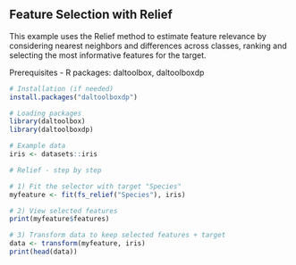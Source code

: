 ## Feature Selection with Relief

This example uses the Relief method to estimate feature relevance by considering nearest neighbors and differences across classes, ranking and selecting the most informative features for the target.

Prerequisites
- R packages: daltoolbox, daltoolboxdp

```r
# Installation (if needed)
install.packages("daltoolboxdp")
```

```r
# Loading packages
library(daltoolbox)
library(daltoolboxdp)
```


```r
# Example data
iris <- datasets::iris
```

```r
# Relief - step by step

# 1) Fit the selector with target "Species"
myfeature <- fit(fs_relief("Species"), iris)

# 2) View selected features
print(myfeature$features)

# 3) Transform data to keep selected features + target
data <- transform(myfeature, iris)
print(head(data))
```

